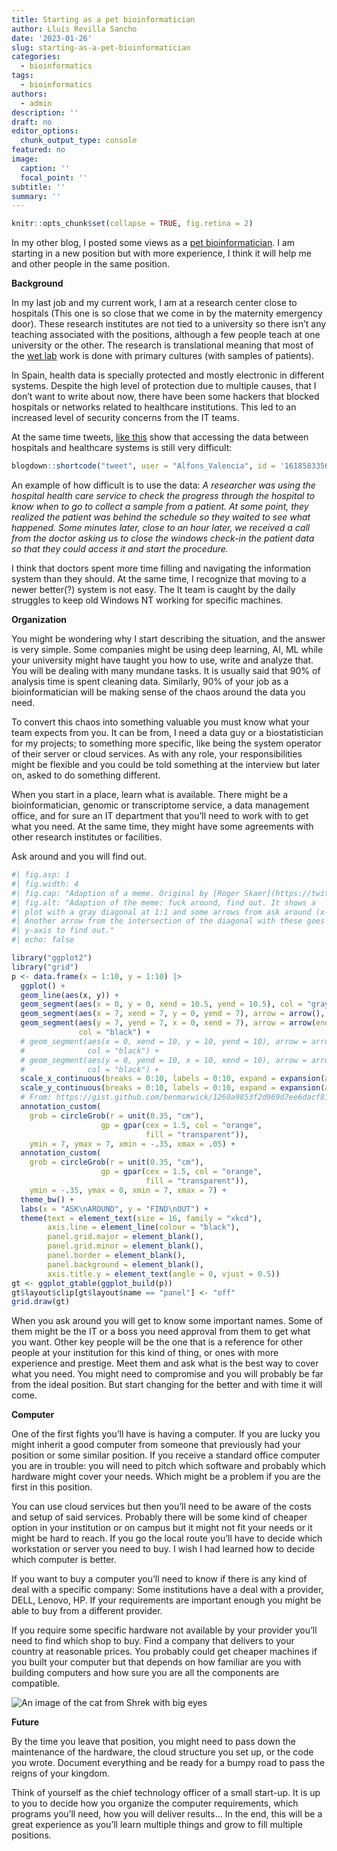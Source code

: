 ```yaml
---
title: Starting as a pet bioinformatician
author: Lluís Revilla Sancho
date: '2023-01-26'
slug: starting-as-a-pet-bioinformatician
categories:
  - bioinformatics
tags:
  - bioinformatics
authors:
  - admin
description: ''
draft: no
editor_options:
  chunk_output_type: console
featured: no
image:
  caption: ''
  focal_point: ''
subtitle: ''
summary: ''
---
```


```r
knitr::opts_chunk$set(collapse = TRUE, fig.retina = 2)
```

In my other blog, I posted some views as a [pet bioinformatician](https://b101nfo.blogspot.com/2019/03/i-am-pet-bioinformatician.html). 
I am starting in a new position but with more experience, I think it will help me and other people in the same position.

**Background**

In my last job and my current work, I am at a research center close to hospitals (This one is so close that we come in by the maternity emergency door). 
These research institutes are not tied to a university so there isn’t any teaching associated with the positions, although a few people teach at one university or the other. 
The research is translational meaning that most of the [wet lab](https://en.wikipedia.org/wiki/Wet_lab) work is done with primary cultures (with samples of patients).

In Spain, health data is specially protected and mostly electronic in different systems.
Despite the high level of protection due to multiple causes, that I don’t want to write about now, there have been some hackers that blocked hospitals or networks related to healthcare institutions. 
This led to an increased level of security concerns from the IT teams.

At the same time tweets, [like this](https://twitter.com/Alfons_Valencia/status/1618583356161273863) show that accessing the data between hospitals and healthcare systems is still very difficult:

```r
blogdown::shortcode("tweet", user = "Alfons_Valencia", id = '1618583356161273863')
```

An example of how difficult is to use the data: 
*A researcher was using the hospital health care service to check the progress through the hospital to know when to go to collect a sample from a patient. 
At some point, they realized the patient was behind the schedule so they waited to see what happened. 
Some minutes later, close to an hour later, we received a call from the doctor asking us to close the windows check-in the patient data so that they could access it and start the procedure.*

I think that doctors spent more time filling and navigating the information system than they should. 
At the same time, I recognize that moving to a newer better(?) system is not easy. 
The It team is caught by the daily struggles to keep old Windows NT working for specific machines.


**Organization**

You might be wondering why I start describing the situation, and the answer is very simple.
Some companies might be using deep learning, AI, ML while your university might have taught you how to use, write and analyze that.
You will be dealing with many mundane tasks. 
It is usually said that 90% of analysis time is spent cleaning data. 
Similarly, 90% of your job as a bioinformatician will be making sense of the chaos around the data you need.

To convert this chaos into something valuable you must know what your team expects from you. 
It can be from, I need a data guy or a biostatistician for my projects; to something more specific, like being the system operator of their server or cloud services. 
As with any role, your responsibilities might be flexible and you could be told something at the interview but later on, asked to do something different.

When you start in a place, learn what is available. 
There might be a bioinformatician, genomic or transcriptome service, a data management office, and for sure an IT department that you’ll need to work with to get what you need. 
At the same time, they might have some agreements with other research institutes or facilities.

Ask around and you will find out.

```r
#| fig.asp: 1
#| fig.width: 4
#| fig.cap: "Adaption of a meme. Original by [Roger Skaer](https://twitter.com/rogerskaer/)."
#| fig.alt: "Adaption of the meme: fuck around, find out. It shows a 
#| plot with a gray diagonal at 1:1 and some arrows from ask around (x-axis) to it.
#| Another arrow from the intersection of the diagonal with these goes to the 
#| y-axis to find out."
#| echo: false

library("ggplot2")
library("grid")
p <- data.frame(x = 1:10, y = 1:10) |> 
  ggplot() +
  geom_line(aes(x, y)) +
  geom_segment(aes(x = 0, y = 0, xend = 10.5, yend = 10.5), col = "gray") +
  geom_segment(aes(x = 7, xend = 7, y = 0, yend = 7), arrow = arrow(), col = "black") +
  geom_segment(aes(y = 7, yend = 7, x = 0, xend = 7), arrow = arrow(ends = "first"), 
               col = "black") +
  # geom_segment(aes(x = 0, xend = 10, y = 10, yend = 10), arrow = arrow(ends = "first"), 
  #              col = "black") +
  # geom_segment(aes(y = 0, yend = 10, x = 10, xend = 10), arrow = arrow(),
  #              col = "black") +
  scale_x_continuous(breaks = 0:10, labels = 0:10, expand = expansion(add = c(0, 0.5))) +
  scale_y_continuous(breaks = 0:10, labels = 0:10, expand = expansion(add = c(0, 0.5))) +
  # From: https://gist.github.com/benmarwick/1260a9853f2d969d7ee6dacf81907493
  annotation_custom(
    grob = circleGrob(r = unit(0.35, "cm"),
                    gp = gpar(cex = 1.5, col = "orange",
                              fill = "transparent")),
    ymin = 7, ymax = 7, xmin = -.35, xmax = .05) +
  annotation_custom(
    grob = circleGrob(r = unit(0.35, "cm"),
                    gp = gpar(cex = 1.5, col = "orange",
                              fill = "transparent")),
    ymin = -.35, ymax = 0, xmin = 7, xmax = 7) +
  theme_bw() +
  labs(x = "ASK\nAROUND", y = "FIND\nOUT") +
  theme(text = element_text(size = 16, family = "xkcd"), 
        axis.line = element_line(colour = "black"),
        panel.grid.major = element_blank(),
        panel.grid.minor = element_blank(),
        panel.border = element_blank(),
        panel.background = element_blank(),
        axis.title.y = element_text(angle = 0, vjust = 0.5))
gt <- ggplot_gtable(ggplot_build(p))
gt$layout$clip[gt$layout$name == "panel"] <- "off"
grid.draw(gt)
```

When you ask around you will get to know some important names. 
Some of them might be the IT or a boss you need approval from them to get what you want. 
Other key people will be the one that is a reference for other people at your institution for this kind of thing, or ones with more experience and prestige. 
Meet them and ask what is the best way to cover what you need. 
You might need to compromise and you will probably be far from the ideal position. 
But start changing for the better and with time it will come.

**Computer**

One of the first fights you’ll have is having a computer. 
If you are lucky you might inherit a good computer from someone that previously had your position or some similar position. 
If you receive a standard office computer you are in trouble: you will need to pitch which software and probably which hardware might cover your needs. 
Which might be a problem if you are the first in this position.

You can use cloud services but then you’ll need to be aware of the costs and setup of said services. 
Probably there will be some kind of cheaper option in your institution or on campus but it might not fit your needs or it might be hard to reach. 
If you go the local route you’ll have to decide which workstation or server you need to buy. 
I wish I had learned how to decide which computer is better.

If you want to buy a computer you’ll need to know if there is any kind of deal with a specific company: 
Some institutions have a deal with a provider, DELL, Lenovo, HP. 
If your requirements are important enough you might be able to buy from a different provider.

If you require some specific hardware not available by your provider you’ll need to find which shop to buy. 
Find a company that delivers to your country at reasonable prices. 
You probably could get cheaper machines if you built your computer but that depends on how familiar are you with building computers and how sure you are all the components are compatible.

![](images/puss_in_boots_kitten__1_by_11011997panic_deekopp-fullview.jpg "An image of the cat from Shrek with big eyes")


**Future**

By the time you leave that position, you might need to pass down the maintenance of the hardware, the cloud structure you set up, or the code you wrote. 
Document everything and be ready for a bumpy road to pass the reigns of your kingdom.

Think of yourself as the chief technology officer of a small start-up. 
It is up to you to decide how you organize the computer requirements, which programs you’ll need, how you will deliver results… 
In the end, this will be a great experience as you’ll learn multiple things and grow to fill multiple positions.
